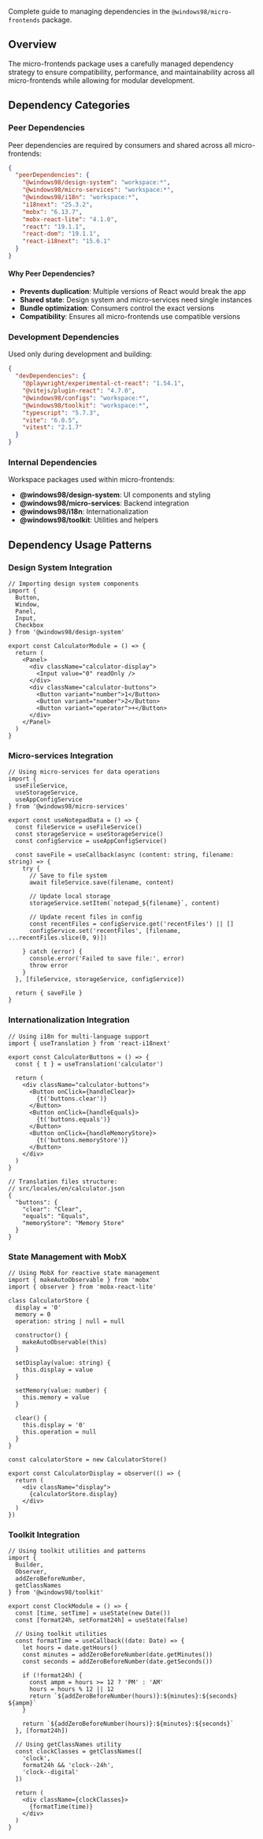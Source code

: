 
<Meta title="Workspaces/Micro Frontends/Guide/Dependencies" />

<Title>📦 Dependencies</Title>

Complete guide to managing dependencies in the `@windows98/micro-frontends` package.

## Overview

The micro-frontends package uses a carefully managed dependency strategy to ensure compatibility, performance, and maintainability across all micro-frontends while allowing for modular development.

## Dependency Categories

### Peer Dependencies

Peer dependencies are required by consumers and shared across all micro-frontends:

```json
{
  "peerDependencies": {
    "@windows98/design-system": "workspace:*",
    "@windows98/micro-services": "workspace:*", 
    "@windows98/i18n": "workspace:*",
    "i18next": "25.3.2",
    "mobx": "6.13.7",
    "mobx-react-lite": "4.1.0",
    "react": "19.1.1",
    "react-dom": "19.1.1",
    "react-i18next": "15.6.1"
  }
}
```

#### Why Peer Dependencies?

- **Prevents duplication**: Multiple versions of React would break the app
- **Shared state**: Design system and micro-services need single instances
- **Bundle optimization**: Consumers control the exact versions
- **Compatibility**: Ensures all micro-frontends use compatible versions

### Development Dependencies

Used only during development and building:

```json
{
  "devDependencies": {
    "@playwright/experimental-ct-react": "1.54.1",
    "@vitejs/plugin-react": "4.7.0",
    "@windows98/configs": "workspace:*",
    "@windows98/toolkit": "workspace:*",
    "typescript": "5.7.3",
    "vite": "6.0.5",
    "vitest": "2.1.7"
  }
}
```

### Internal Dependencies

Workspace packages used within micro-frontends:

- **@windows98/design-system**: UI components and styling
- **@windows98/micro-services**: Backend integration
- **@windows98/i18n**: Internationalization
- **@windows98/toolkit**: Utilities and helpers

## Dependency Usage Patterns

### Design System Integration

```tsx
// Importing design system components
import { 
  Button, 
  Window, 
  Panel, 
  Input,
  Checkbox 
} from '@windows98/design-system'

export const CalculatorModule = () => {
  return (
    <Panel>
      <div className="calculator-display">
        <Input value="0" readOnly />
      </div>
      <div className="calculator-buttons">
        <Button variant="number">1</Button>
        <Button variant="number">2</Button>
        <Button variant="operator">+</Button>
      </div>
    </Panel>
  )
}
```

### Micro-services Integration

```tsx
// Using micro-services for data operations
import { 
  useFileService, 
  useStorageService,
  useAppConfigService 
} from '@windows98/micro-services'

export const useNotepadData = () => {
  const fileService = useFileService()
  const storageService = useStorageService()
  const configService = useAppConfigService()
  
  const saveFile = useCallback(async (content: string, filename: string) => {
    try {
      // Save to file system
      await fileService.save(filename, content)
      
      // Update local storage
      storageService.setItem(`notepad_${filename}`, content)
      
      // Update recent files in config
      const recentFiles = configService.get('recentFiles') || []
      configService.set('recentFiles', [filename, ...recentFiles.slice(0, 9)])
      
    } catch (error) {
      console.error('Failed to save file:', error)
      throw error
    }
  }, [fileService, storageService, configService])
  
  return { saveFile }
}
```

### Internationalization Integration

```tsx
// Using i18n for multi-language support
import { useTranslation } from 'react-i18next'

export const CalculatorButtons = () => {
  const { t } = useTranslation('calculator')
  
  return (
    <div className="calculator-buttons">
      <Button onClick={handleClear}>
        {t('buttons.clear')}
      </Button>
      <Button onClick={handleEquals}>
        {t('buttons.equals')}
      </Button>
      <Button onClick={handleMemoryStore}>
        {t('buttons.memoryStore')}
      </Button>
    </div>
  )
}

// Translation files structure:
// src/locales/en/calculator.json
{
  "buttons": {
    "clear": "Clear",
    "equals": "Equals", 
    "memoryStore": "Memory Store"
  }
}
```

### State Management with MobX

```tsx
// Using MobX for reactive state management
import { makeAutoObservable } from 'mobx'
import { observer } from 'mobx-react-lite'

class CalculatorStore {
  display = '0'
  memory = 0
  operation: string | null = null
  
  constructor() {
    makeAutoObservable(this)
  }
  
  setDisplay(value: string) {
    this.display = value
  }
  
  setMemory(value: number) {
    this.memory = value
  }
  
  clear() {
    this.display = '0'
    this.operation = null
  }
}

const calculatorStore = new CalculatorStore()

export const CalculatorDisplay = observer(() => {
  return (
    <div className="display">
      {calculatorStore.display}
    </div>
  )
})
```

### Toolkit Integration

```tsx
// Using toolkit utilities and patterns
import { 
  Builder, 
  Observer, 
  addZeroBeforeNumber,
  getClassNames 
} from '@windows98/toolkit'

export const ClockModule = () => {
  const [time, setTime] = useState(new Date())
  const [format24h, setFormat24h] = useState(false)
  
  // Using toolkit utilities
  const formatTime = useCallback((date: Date) => {
    let hours = date.getHours()
    const minutes = addZeroBeforeNumber(date.getMinutes())
    const seconds = addZeroBeforeNumber(date.getSeconds())
    
    if (!format24h) {
      const ampm = hours >= 12 ? 'PM' : 'AM'
      hours = hours % 12 || 12
      return `${addZeroBeforeNumber(hours)}:${minutes}:${seconds} ${ampm}`
    }
    
    return `${addZeroBeforeNumber(hours)}:${minutes}:${seconds}`
  }, [format24h])
  
  // Using getClassNames utility
  const clockClasses = getClassNames([
    'clock',
    format24h && 'clock--24h',
    'clock--digital'
  ])
  
  return (
    <div className={clockClasses}>
      {formatTime(time)}
    </div>
  )
}
```
